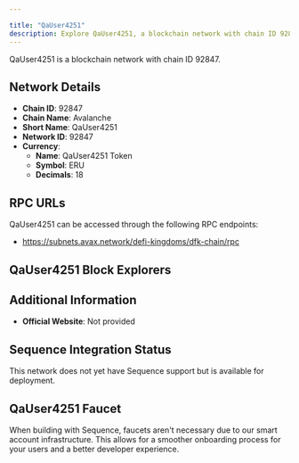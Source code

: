 ```yaml
---

title: "QaUser4251"
description: Explore QaUser4251, a blockchain network with chain ID 92847. Learn about its native currency, QaUser4251 Token, and how to interact with the network.
---
```




QaUser4251 is a blockchain network with chain ID 92847.

## Network Details

- **Chain ID**: 92847
- **Chain Name**: Avalanche
- **Short Name**: QaUser4251
- **Network ID**: 92847
- **Currency**: 
  - **Name**: QaUser4251 Token
  - **Symbol**: ERU
  - **Decimals**: 18

## RPC URLs

QaUser4251 can be accessed through the following RPC endpoints:

- https://subnets.avax.network/defi-kingdoms/dfk-chain/rpc

## QaUser4251 Block Explorers



## Additional Information

- **Official Website**: Not provided

## Sequence Integration Status

This network does not yet have Sequence support but is available for deployment.

## QaUser4251 Faucet

When building with Sequence, faucets aren't necessary due to our smart account infrastructure. This allows for a smoother onboarding process for your users and a better developer experience.
